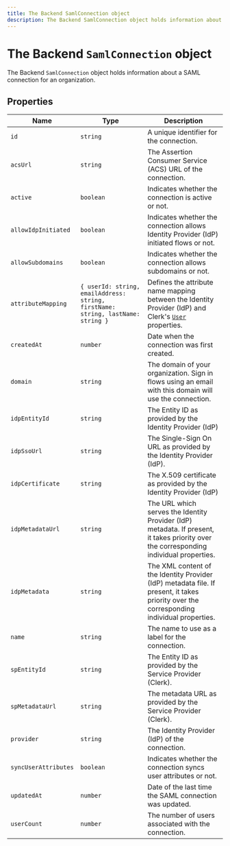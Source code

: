 ```yaml
---
title: The Backend SamlConnection object
description: The Backend SamlConnection object holds information about a SAML connection for an organization.
---
```


# The Backend `SamlConnection` object

The Backend `SamlConnection` object holds information about a SAML connection for an organization.

## Properties

| Name | Type | Description |
| --- | --- | --- |
| `id` | `string` | A unique identifier for the connection. |
| `acsUrl` | `string` | The Assertion Consumer Service (ACS) URL of the connection. |
| `active` | `boolean` | Indicates whether the connection is active or not. |
| `allowIdpInitiated` | `boolean` | Indicates whether the connection allows Identity Provider (IdP) initiated flows or not. |
| `allowSubdomains` | `boolean` | Indicates whether the connection allows subdomains or not. |
| `attributeMapping` | `{ userId: string, emailAddress: string, firstName: string, lastName: string }` | Defines the attribute name mapping between the Identity Provider (IdP) and Clerk's [`User`](/docs/references/javascript/user/user) properties. |
| `createdAt` | `number` | Date when the connection was first created. |
| `domain` | `string` | The domain of your organization. Sign in flows using an email with this domain will use the connection. |
| `idpEntityId` | `string` | The Entity ID as provided by the Identity Provider (IdP) |
| `idpSsoUrl` | `string` | The Single-Sign On URL as provided by the Identity Provider (IdP). |
| `idpCertificate` | `string` | The X.509 certificate as provided by the Identity Provider (IdP) |
| `idpMetadataUrl` | `string` | The URL which serves the Identity Provider (IdP) metadata. If present, it takes priority over the corresponding individual properties. |
| `idpMetadata` | `string` | The XML content of the Identity Provider (IdP) metadata file. If present, it takes priority over the corresponding individual properties. |
| `name` | `string` | The name to use as a label for the connection. |
| `spEntityId` | `string` | The Entity ID as provided by the Service Provider (Clerk). |
| `spMetadataUrl` | `string` | The metadata URL as provided by the Service Provider (Clerk). |
| `provider` | `string` | The Identity Provider (IdP) of the connection. |
| `syncUserAttributes` | `boolean` | Indicates whether the connection syncs user attributes or not. |
| `updatedAt` | `number` | Date of the last time the SAML connection was updated. |
| `userCount` | `number` | The number of users associated with the connection. |
